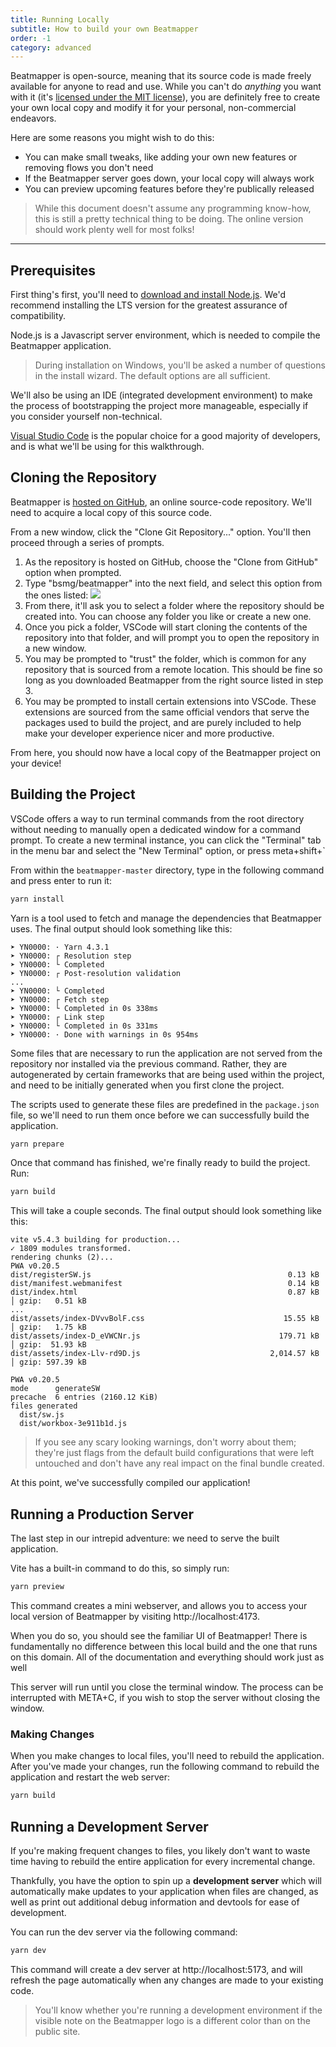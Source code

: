 ```yaml
---
title: Running Locally
subtitle: How to build your own Beatmapper
order: -1
category: advanced
---
```


Beatmapper is open-source, meaning that its source code is made freely available for anyone to read and use. 
While you can't do _anything_ you want with it (it's [licensed under the MIT license](https://github.com/bsmg/beatmapper/blob/master/LICENSE.md)), 
you are definitely free to create your own local copy and modify it for your personal, non-commercial endeavors.

Here are some reasons you might wish to do this:

- You can make small tweaks, like adding your own new features or removing flows you don't need
- If the Beatmapper server goes down, your local copy will always work
- You can preview upcoming features before they're publically released  

> While this document doesn't assume any programming know-how, this is still a pretty technical thing to be doing. The online version should work plenty well for most folks!

---

## Prerequisites

First thing's first, you'll need to [download and install Node.js](https://nodejs.org/en/). We'd recommend installing the LTS version for the greatest assurance of compatibility.

Node.js is a Javascript server environment, which is needed to compile the Beatmapper application.

> During installation on Windows, you'll be asked a number of questions in the install wizard. The default options are all sufficient.

We'll also be using an IDE (integrated development environment) to make the process of bootstrapping the project more manageable, especially if you consider yourself non-technical.

[Visual Studio Code](https://code.visualstudio.com) is the popular choice for a good majority of developers, and is what we'll be using for this walkthrough.

## Cloning the Repository

Beatmapper is [hosted on GitHub](https://github.com/bsmg/beatmapper), an online source-code repository. We'll need to acquire a local copy of this source code.

From a new window, click the "Clone Git Repository..." option. You'll then proceed through a series of prompts.

1. As the repository is hosted on GitHub, choose the "Clone from GitHub" option when prompted.
2. Type "bsmg/beatmapper" into the next field, and select this option from the ones listed: 
![](./images/vsc-repository.png)
3. From there, it'll ask you to select a folder where the repository should be created into. You can choose any folder you like or create a new one.
4. Once you pick a folder, VSCode will start cloning the contents of the repository into that folder, and will prompt you to open the repository in a new window.
5. You may be prompted to "trust" the folder, which is common for any repository that is sourced from a remote location. 
  This should be fine so long as you downloaded Beatmapper from the right source listed in step 3.
6. You may be prompted to install certain extensions into VSCode. These extensions are sourced from the same official vendors that serve the packages used to build the project, 
  and are purely included to help make your developer experience nicer and more productive. 

From here, you should now have a local copy of the Beatmapper project on your device!

## Building the Project

VSCode offers a way to run terminal commands from the root directory without needing to manually open a dedicated window for a command prompt. 
To create a new terminal instance, you can click the "Terminal" tab in the menu bar and select the "New Terminal" option, or press <Shortcut>meta+shift+`</Shortcut>

From within the `beatmapper-master` directory, type in the following command and press <Shortcut>enter</Shortcut> to run it:

```sh
yarn install
```

Yarn is a tool used to fetch and manage the dependencies that Beatmapper uses.
The final output should look something like this:

```
➤ YN0000: · Yarn 4.3.1
➤ YN0000: ┌ Resolution step
➤ YN0000: └ Completed
➤ YN0000: ┌ Post-resolution validation
...
➤ YN0000: └ Completed
➤ YN0000: ┌ Fetch step
➤ YN0000: └ Completed in 0s 338ms
➤ YN0000: ┌ Link step
➤ YN0000: └ Completed in 0s 331ms
➤ YN0000: · Done with warnings in 0s 954ms
```

Some files that are necessary to run the application are not served from the repository nor installed via the previous command.
Rather, they are autogenerated by certain frameworks that are being used within the project, and need to be initially generated when you first clone the project. 

The scripts used to generate these files are predefined in the `package.json` file, so we'll need to run them once before we can successfully build the application.

```sh
yarn prepare
```

Once that command has finished, we're finally ready to build the project. Run:

```sh
yarn build
```

This will take a couple seconds. The final output should look something like this:

```
vite v5.4.3 building for production...
✓ 1809 modules transformed.
rendering chunks (2)...
PWA v0.20.5
dist/registerSW.js                                            0.13 kB
dist/manifest.webmanifest                                     0.14 kB
dist/index.html                                               0.87 kB │ gzip:   0.51 kB
...
dist/assets/index-DVvvBolF.css                               15.55 kB │ gzip:   1.75 kB
dist/assets/index-D_eVWCNr.js                               179.71 kB │ gzip:  51.93 kB
dist/assets/index-Llv-rd9D.js                             2,014.57 kB │ gzip: 597.39 kB

PWA v0.20.5
mode      generateSW
precache  6 entries (2160.12 KiB)
files generated
  dist/sw.js
  dist/workbox-3e911b1d.js
```

> If you see any scary looking warnings, don't worry about them; 
> they're just flags from the default build configurations that were left untouched and don't have any real impact on the final bundle created.

At this point, we've successfully compiled our application!

## Running a Production Server

The last step in our intrepid adventure: we need to serve the built application.

Vite has a built-in command to do this, so simply run:

```sh
yarn preview
```

This command creates a mini webserver, and allows you to access your local version of Beatmapper by visiting http://localhost:4173.

When you do so, you should see the familiar UI of Beatmapper! There is fundamentally no difference between this local build and the one that runs on this domain. 
All of the documentation and everything should work just as well

This server will run until you close the terminal window. The process can be interrupted with <Shortcut>META+C</Shortcut>, if you wish to stop the server without closing the window.

### Making Changes

When you make changes to local files, you'll need to rebuild the application. After you've made your changes, run the following command to rebuild the application and restart the web server:

```sh
yarn build
```

## Running a Development Server

If you're making frequent changes to files, you likely don't want to waste time having to rebuild the entire application for every incremental change.

Thankfully, you have the option to spin up a **development server** which will automatically make updates to your application when files are changed,
as well as print out additional debug information and devtools for ease of development.

You can run the dev server via the following command:

```sh
yarn dev
```

This command will create a dev server at http://localhost:5173, and will refresh the page automatically when any changes are made to your existing code.

> You'll know whether you're running a development environment if the visible note on the Beatmapper logo is a different color than on the public site.